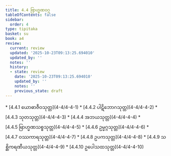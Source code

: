 ```yaml
---
title: 4.4 ဗြာဟ္မဏဝဂ္ဂ
tableOfContents: false
sidebar:
  order: 4
type: tipitaka
basket: su
book: a4
review:
  current: review
  updated: '2025-10-23T09:13:25.694010'
  updated_by: ''
  notes: ''
  history:
  - state: review
    date: '2025-10-23T09:13:25.694010'
    updated_by: ''
    notes: ''
    previous_state: draft
---
```



<ReviewStatus review={frontmatter.review} showDetails={true} />

<HypothesisAnnotation frontmatter={frontmatter} />

<DynamicBreadcrumb />



<TableOfContents book="a4" section="4.4">
* [4.4.1 ယောဓာဇီဝသုတ္တ](4-4/4-4-1)
* [4.4.2 ပါဋိဘောဂသုတ္တ](4-4/4-4-2)
* [4.4.3 သုတသုတ္တ](4-4/4-4-3)
* [4.4.4 အဘယသုတ္တ](4-4/4-4-4)
* [4.4.5 ဗြာဟ္မဏသစ္စသုတ္တ](4-4/4-4-5)
* [4.4.6 ဥမ္မဂ္ဂသုတ္တ](4-4/4-4-6)
* [4.4.7 ဝဿကာရသုတ္တ](4-4/4-4-7)
* [4.4.8 ဥပကသုတ္တ](4-4/4-4-8)
* [4.4.9 သစ္ဆိကရဏီယသုတ္တ](4-4/4-4-9)
* [4.4.10 ဥပေါသထသုတ္တ](4-4/4-4-10)
</TableOfContents>
